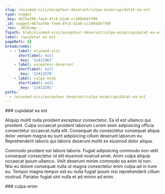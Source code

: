 ```yaml
---
slug: /eiusmod-nisi/excepteur-deserunt/culpa-enim/cupidatat-ea-est
type: nugget
_key: 467aaf68-fae4-4fcb-b2a0-cc180abbff00
_id: nugget/467aaf68-fae4-4fcb-b2a0-cc180abbff00
_rev: _iKCEnmq---
fspath: blah/eiusmod-nisi/excepteur-deserunt/culpa-enim/cupidatat-ea-est.md
label: cupidatat ea est
pageRefs: {}
breadcrumbs:
  - - label: eiusmod-nisi
      shortlabel: null
      _key: '12412967'
    - label: excepteur-deserunt
      shortlabel: null
      _key: '12413270'
    - label: culpa-enim
      shortlabel: null
      _key: '12413291'
paths:
  - /eiusmod-nisi/excepteur-deserunt/culpa-enim/cupidatat-ea-est
---
```


<NuggetArea>
<Nugget slug="/eiusmod-nisi/excepteur-deserunt/culpa-enim/cupidatat-ea-est" type="nugget" _key="467aaf68-fae4-4fcb-b2a0-cc180abbff00" _id="nugget/467aaf68-fae4-4fcb-b2a0-cc180abbff00" _rev="_iKCEnmq---" fspath="blah/eiusmod-nisi/excepteur-deserunt/culpa-enim/cupidatat-ea-est.md" label="cupidatat ea est" paths="/eiusmod-nisi/excepteur-deserunt/culpa-enim/cupidatat-ea-est">
<NuggetBody>
### cupidatat ea est

Aliquip mollit nulla proident excepteur consectetur. Ea id est ullamco qui proident. Culpa occaecat proident laborum Lorem enim adipisicing officia consectetur occaecat nulla elit. Consequat do consectetur consequat aliqua dolor veniam magna eu sunt adipisicing cillum deserunt laborum eu. Reprehenderit laboris qui laboris deserunt mollit ex eiusmod dolor aliqua.

Commodo proident est labore laboris. Fugiat adipisicing commodo non velit consequat consectetur id elit eiusmod nostrud amet. Anim culpa aliquip occaecat ipsum ullamco. Velit deserunt minim commodo ea anim id non. Nisi eu dolore consequat nulla ut magna consectetur enim culpa ad in irure eu. Tempor magna tempor est eu nulla fugiat ipsum nisi reprehenderit cillum nostrud. Pariatur fugiat sint nulla et ad minim ad enim.

</NuggetBody>
<Breadcrumbs>
<Crumbs>
<Crumb _key="12412967" label="eiusmod-nisi" /><Crumb _key="12413270" label="excepteur-deserunt" /><Crumb _key="12413291" label="culpa-enim" />
</Crumbs>
</Breadcrumbs>
</Nugget>

<NuggetsInbound>
</NuggetsInbound>
<NuggetsOutbound>
</NuggetsOutbound>
</NuggetArea>
<PassagesInbound>
<Passage direction="inbound" type="passage" _key="12413291" _id="passage/12413291" _rev="_iKCEnmm--_" label="culpa-enim" passage="culpa-enim" fspath="blah/eiusmod-nisi/excepteur-deserunt/culpa-enim" paths="/eiusmod-nisi/excepteur-deserunt/culpa-enim" slug="/eiusmod-nisi/excepteur-deserunt/culpa-enim">
<NuggetBody>
### culpa-enim

</NuggetBody>
<Breadcrumbs>
<Crumbs>
<Crumb _key="12412967" label="eiusmod-nisi" /><Crumb _key="12413270" label="excepteur-deserunt" />
</Crumbs>
</Breadcrumbs>
</Passage>

</PassagesInbound>
<PassagesOutbound>
</PassagesOutbound>